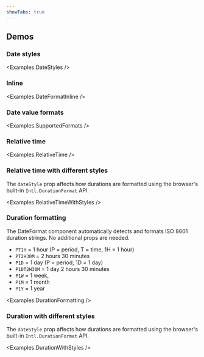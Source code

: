 ```yaml
---
showTabs: true
---
```



## Demos

<ChangeLocale
  bottom
  label="Locale used in the demos:"
  listUSLocale={true}
/>

### Date styles

<Examples.DateStyles />

### Inline

<Examples.DateFormatInline />

### Date value formats

<Examples.SupportedFormats />

### Relative time

<Examples.RelativeTime />

### Relative time with different styles

The `dateStyle` prop affects how durations are formatted using the browser's built-in `Intl.DurationFormat` API.

<Examples.RelativeTimeWithStyles />

### Duration formatting

The DateFormat component automatically detects and formats ISO
8601 duration strings. No additional props are needed.

- `PT1H` = 1 hour (P = period, T = time, 1H = 1 hour)
- `PT2H30M` = 2 hours 30 minutes
- `P1D` = 1 day (P = period, 1D = 1 day)
- `P1DT2H30M` = 1 day 2 hours 30 minutes
- `P1W` = 1 week,
- `P1M` = 1 month
- `P1Y` = 1 year

<Examples.DurationFormatting />

### Duration with different styles

The `dateStyle` prop affects how durations are formatted using the browser's built-in `Intl.DurationFormat` API.

<Examples.DurationWithStyles />
